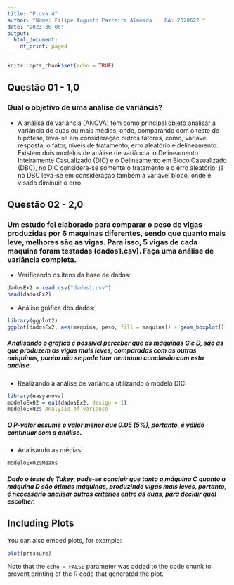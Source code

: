 ```yaml
---
title: "Prova 4"
author: "Nome: Filipe Augusto Parreira Almeida    RA: 2320622 "
date: "2023-06-06"
output:
  html_document:
    df_print: paged
---
```


```r
knitr::opts_chunk$set(echo = TRUE)
```

## Questão 01 - 1,0

### Qual o objetivo de uma análise de variância?

-   A análise de variância (ANOVA) tem como principal objeto analisar a variância de duas ou mais médias, onde, comparando com o teste de hipótese, leva-se em consideração outros fatores, como, variável resposta, o fator, níveis de tratamento, erro aleatório e delineamento. Existem dois modelos de análise de variância, o Delineamento Inteiramente Casualizado (DIC) e o Delineamento em Bloco Casualizado (DBC), no DIC considera-se somente o tratamento e o erro aleatório; já no DBC leva-se em consideração também a variável bloco, onde é visado diminuir o erro.

## Questão 02 - 2,0

### Um estudo foi elaborado para comparar o peso de vigas produzidas por 6 maquinas diferentes, sendo que quanto mais leve, melhores são as vigas. Para isso, 5 vigas de cada maquina foram testadas (dados1.csv). Faça uma análise de variância completa.

-   Verificando os itens da base de dados:

```r
dadosEx2 = read.csv("dados1.csv")
head(dadosEx2)
```

-   Análise gráfica dos dados:

```r
library(ggplot2)
ggplot(dadosEx2, aes(maquina, peso, fill = maquina)) + geom_boxplot()
```

##### Analisando o gráfico é possível perceber que as máquinas **C** e **D**, são as que produzem as vigas mais **leves**, comparadas com as outras máquinas, porém não se pode tirar nenhuma conclusão com esta análise.

-   Realizando a análise de variância utilizando o modelo DIC:

```r
library(easyanova)
modeloEx02 = ea1(dadosEx2, design = 1)
modeloEx02$`Analysis of variance`
```

##### O P-valor assume o valor **menor** que 0.05 (5%), portanto, é válido continuar com a análise.

-   Analisando as médias:

```r
modeloEx02$Means
```

##### Dado o teste de Tukey, pode-se concluir que tanto a máquina **C** quanto a máquina **D** são ótimas máquinas, produzindo vigas mais leves, portanto, é necessário analisar outros critérios entre as duas, para decidir qual escolher.

## Including Plots

You can also embed plots, for example:

```r
plot(pressure)
```

Note that the `echo = FALSE` parameter was added to the code chunk to prevent printing of the R code that generated the plot.
